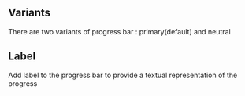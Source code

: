## Variants

There are two variants of progress bar : primary(default) and neutral

<Canvas of={ProgressBarStories.Variants}>
  <Story of={ProgressBarStories.Variants} />
</Canvas>

## Label 

Add label to the progress bar to provide a textual representation of the progress 

<Canvas of={ProgressBarStories.Label}>
  <Story of={ProgressBarStories.Label} />
</Canvas>